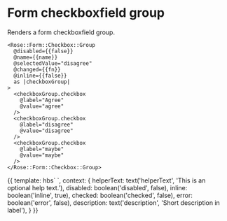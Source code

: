 
<Meta title="Rose|Form/Checkbox/Group" component="Form/Checkbox/Group" />

# Form checkboxfield group

Renders a form checkboxfield group.

```htmlbars
<Rose::Form::Checkbox::Group
  @disabled={{false}}
  @name={{name}}
  @selectedValue="disagree"
  @changed={{fn}}
  @inline={{false}}
  as |checkboxGroup|
>
  <checkboxGroup.checkbox
    @label="Agree"
    @value="agree"
  />
  <checkboxGroup.checkbox
    @label="disagree"
    @value="disagree"
  />
  <checkboxGroup.checkbox
    @label="maybe"
    @value="maybe"
  />
</Rose::Form::Checkbox::Group>
```
<Preview>
  <Story name="Basic" height="10rem">{{
  template: hbs`
    <Rose::Form::Checkbox::Group
      @disabled={{disabled}}
      @description={{description}}
      @name={{name}}
      @checked={{checked}}
      @inline={{inline}}
      as |checkboxGroup|
    >
      <checkboxGroup.checkbox
       @name='checkbox-1'
        @label='Checkbox1 🛎'
        @description={{description}}
        @helperText={{helperText}}
        @checked={{checked}}
        @error={{error}}
        @disabled={{disabled}}
        @inline={{inline}}
      />
      <checkboxGroup.checkbox
           @name='checkbox-2'
        @label='Checkbox2 🛎'
        @description={{description}}
        @helperText={{helperText}}
        @checked={{checked}}
        @error={{error}}
        @disabled={{disabled}}
        @inline={{inline}}
      />
      <checkboxGroup.checkbox
        @name='checkbox-3'
        @label='Checkbox3 🛎'
        @description={{description}}
        @helperText={{helperText}}
        @checked={{checked}}
        @error={{error}}
        @disabled={{disabled}}
        @inline={{inline}}
      />
    </Rose::Form::Checkbox::Group>
  `,
  context: {
    helperText: text('helperText', 'This is an optional help text.'),
    disabled: boolean('disabled', false),
    inline: boolean('inline', true),
    checked: boolean('checked', false),
    error: boolean('error', false),
    description: text('description', 'Short description in label'),
  }
  }}</Story>
</Preview>